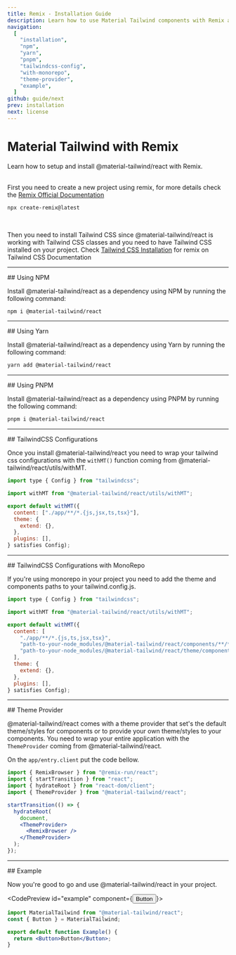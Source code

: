 ```yaml
---
title: Remix - Installation Guide
description: Learn how to use Material Tailwind components with Remix and Tailwind CSS to easily create elegant and flexible pages.
navigation:
  [
    "installation",
    "npm",
    "yarn",
    "pnpm",
    "tailwindcss-config",
    "with-monorepo",
    "theme-provider",
    "example",
  ]
github: guide/next
prev: installation
next: license
---
```


# Material Tailwind with Remix

<span id="installation" className="scroll-mt-48" />
Learn how to setup and install @material-tailwind/react with Remix.

<br />
<br />

First you need to create a new project using remix, for more details check the <a target="_blank" className="font-medium hover:text-blue-500 transition-colors" href="https://remix.run/docs/en/main?ref=material-tailwind">Remix Official Documentation</a>

```bash
npx create-remix@latest
```

<br />

Then you need to install Tailwind CSS since @material-tailwind/react is working with Tailwind CSS classes and you need to have Tailwind CSS installed on your project.
Check <a href="https://tailwindcss.com/docs/guides/remix?ref=material-tailwind" target="_blank" className="font-medium hover:text-blue-500 transition-colors">Tailwind CSS Installation</a> for remix on Tailwind CSS Documentation

---

<DocsTitle href="npm">
## Using NPM
</DocsTitle>

Install @material-tailwind/react as a dependency using NPM by running the following command:

<span id="npm" className="scroll-mt-48" />

```bash
npm i @material-tailwind/react
```

---

<DocsTitle href="yarn">
## Using Yarn
</DocsTitle>

Install @material-tailwind/react as a dependency using Yarn by running the following command:

<span id="yarn" className="scroll-mt-48" />

```bash
yarn add @material-tailwind/react
```

---

<DocsTitle href="pnpm">
## Using PNPM
</DocsTitle>

Install @material-tailwind/react as a dependency using PNPM by running the following command:

<span id="pnpm" className="scroll-mt-48" />

```bash
pnpm i @material-tailwind/react
```

---

<DocsTitle href="tailwindcss-config">
## TailwindCSS Configurations
</DocsTitle>

<span id="tailwindcss-config" className="scroll-mt-48" />

Once you install @material-tailwind/react you need to wrap your tailwind css configurations with the <Code>withMT()</Code> function coming from @material-tailwind/react/utils/withMT.

```js {3, 5, 11}
import type { Config } from "tailwindcss";

import withMT from "@material-tailwind/react/utils/withMT";

export default withMT({
  content: ["./app/**/*.{js,jsx,ts,tsx}"],
  theme: {
    extend: {},
  },
  plugins: [],
} satisfies Config);
```

---

<DocsTitle href="with-monorepo">
## TailwindCSS Configurations with MonoRepo
</DocsTitle>

<span id="with-monorepo" className="scroll-mt-48" />

If you're using monorepo in your project you need to add the theme and components paths to your tailwind.config.js.

```js {8,9}
import type { Config } from "tailwindcss";

import withMT from "@material-tailwind/react/utils/withMT";

export default withMT({
  content: [
    "./app/**/*.{js,ts,jsx,tsx}",
    "path-to-your-node_modules/@material-tailwind/react/components/**/*.{js,ts,jsx,tsx}",
    "path-to-your-node_modules/@material-tailwind/react/theme/components/**/*.{js,ts,jsx,tsx}",
  ],
  theme: {
    extend: {},
  },
  plugins: [],
} satisfies Config);
```

---

<DocsTitle href="theme-prof">
## Theme Provider
</DocsTitle>

<span id="theme-provider" className="scroll-mt-48" />

@material-tailwind/react comes with a theme provider that set's the default theme/styles for components or to provide your own theme/styles to your components. You need to wrap your entire application with the <Code>ThemeProvider</Code> coming from @material-tailwind/react.

On the <Code>app/entry.client</Code> put the code bellow.

```jsx {4, 9, 11}
import { RemixBrowser } from "@remix-run/react";
import { startTransition } from "react";
import { hydrateRoot } from "react-dom/client";
import { ThemeProvider } from "@material-tailwind/react";

startTransition(() => {
  hydrateRoot(
    document,
    <ThemeProvider>
      <RemixBrowser />
    </ThemeProvider>
  );
});
```

---

<DocsTitle href="example">
## Example
</DocsTitle>

Now you're good to go and use @material-tailwind/react in your project.

<CodePreview id="example" component={<Button>Button</Button>}>
```jsx
import MaterialTailwind from "@material-tailwind/react";
const { Button } = MaterialTailwind;

export default function Example() {
  return <Button>Button</Button>;
}
```
</CodePreview>
